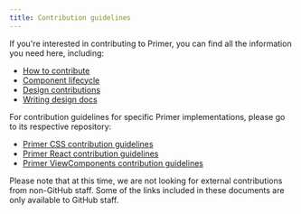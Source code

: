 ```yaml
---
title: Contribution guidelines
---
```




If you're interested in contributing to Primer, you can find all the information you need here, including:

- [How to contribute](/how-to-contribute)
- [Component lifecycle](/component-lifecycle)
- [Design contributions](/design)
- [Writing design docs](/writing-design-docs)

For contribution guidelines for specific Primer implementations, please go to its respective repository:

- [Primer CSS contribution guidelines](https://github.com/primer/css/blob/main/CONTRIBUTING.md)
- [Primer React contribution guidelines](https://github.com/primer/react/blob/main/contributor-docs/CONTRIBUTING.md)
- [Primer ViewComponents contribution guidelines](https://primer.style/view-components/contributing)

<Note>Please note that at this time, we are not looking for external contributions from non-GitHub staff. Some of the links included in these documents are only available to GitHub staff.</Note>
